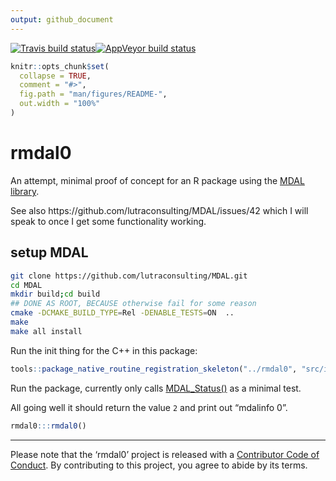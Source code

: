 ```yaml
---
output: github_document
---
```


<!-- README.md is generated from README.Rmd. Please edit that file -->

<!-- badges: start -->
[![Travis build status](https://travis-ci.org/mdsumner/rmdal0.svg?branch=master)](https://travis-ci.org/mdsumner/rmdal0)[![AppVeyor build status](https://ci.appveyor.com/api/projects/status/github/mdsumner/rmdal0?branch=master&svg=true)](https://ci.appveyor.com/project/mdsumner/rmdal0)
<!-- badges: end -->

```r
knitr::opts_chunk$set(
  collapse = TRUE,
  comment = "#>",
  fig.path = "man/figures/README-",
  out.width = "100%"
)
```
# rmdal0

An attempt, minimal proof of concept for an R package using the [MDAL library](https://www.mdal.xyz/). 

See also https://github.com/lutraconsulting/MDAL/issues/42 which I will speak to once I get some functionality working. 

## setup MDAL

```bash
git clone https://github.com/lutraconsulting/MDAL.git
cd MDAL
mkdir build;cd build
## DONE AS ROOT, BECAUSE otherwise fail for some reason
cmake -DCMAKE_BUILD_TYPE=Rel -DENABLE_TESTS=ON  ..
make
make all install
```

Run the init thing for the C++ in this package: 

```r
tools::package_native_routine_registration_skeleton("../rmdal0", "src/init.c",character_only = FALSE)
```

Run the package, currently only calls [MDAL_Status()](https://github.com/lutraconsulting/MDAL/blob/0.3.3/mdal/mdal.cpp) as a minimal test. 

All going well it should return the value `2` and print out "mdalinfo 0". 

```r
rmdal0:::rmdal0()
```

---
Please note that the 'rmdal0' project is released with a
  [Contributor Code of Conduct](https://github.com/mdsumner/rmdal0/blob/master/CODE_OF_CONDUCT.md).
  By contributing to this project, you agree to abide by its terms.

